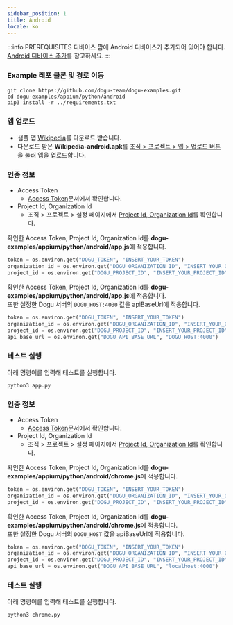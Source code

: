 ```yaml
---
sidebar_position: 1
title: Android
locale: ko
---
```



:::info PREREQUISITES
디바이스 팜에 Android 디바이스가 추가되어 있어야 합니다. [Android 디바이스 추가](/get-started/tutorials/device-farm/device/android)를 참고하세요.
:::

### Example 레포 클론 및 경로 이동

```
git clone https://github.com/dogu-team/dogu-examples.git
cd dogu-examples/appium/python/android
pip3 install -r ../requirements.txt
```

<Tabs groupId="target" defaultValue="app" queryString>
<TabItem value="app" label="App" default>

### 앱 업로드

- 샘플 앱 [Wikipedia](https://github.com/dogu-team/third-party-binaries/releases/download/wikipedia-apps/wikipedia-android.apk)를 다운로드 받습니다.
- 다운로드 받은 **Wikipedia-android.apk**를 [조직 > 프로젝트 > 앱 > 업로드 버튼](/management/project/app)을 눌러 앱을 업로드합니다.

### 인증 정보

- Access Token
  - [Access Token](/api)문서에서 확인합니다.
- Project Id, Organization Id
  - 조직 > 프로젝트 > 설정 페이지에서 [Project Id, Organization Id](/management/project/settings#project-id)를 확인합니다.

<Tabs groupId="service" defaultValue="cloud" queryString>
<TabItem value="cloud" label="Cloud" default>

확인한 Access Token, Project Id, Organization Id를 **dogu-examples/appium/python/android/app.js**에 적용합니다.

```python
token = os.environ.get("DOGU_TOKEN", "INSERT_YOUR_TOKEN")
organization_id = os.environ.get("DOGU_ORGANIZATION_ID", "INSERT_YOUR_ORGANIZATION_ID")
project_id = os.environ.get("DOGU_PROJECT_ID", "INSERT_YOUR_PROJECT_ID")
```

</TabItem>
    
<TabItem value="self-hosted" label="Self-Hosted">

확인한 Access Token, Project Id, Organization Id를 **dogu-examples/appium/python/android/app.js**에 적용합니다.  
또한 설정한 Dogu 서버의 `DOGU_HOST:4000` 값을 apiBaseUrl에 적용합니다.

```python
token = os.environ.get("DOGU_TOKEN", "INSERT_YOUR_TOKEN")
organization_id = os.environ.get("DOGU_ORGANIZATION_ID", "INSERT_YOUR_ORGANIZATION_ID")
project_id = os.environ.get("DOGU_PROJECT_ID", "INSERT_YOUR_PROJECT_ID")
api_base_url = os.environ.get("DOGU_API_BASE_URL", "DOGU_HOST:4000")
```

</TabItem>
</Tabs>

### 테스트 실행

아래 명령어를 입력해 테스트를 실행합니다.

```
python3 app.py
```

</TabItem>

<TabItem value="chrome" label="Chrome">

### 인증 정보

- Access Token
  - [Access Token](/api)문서에서 확인합니다.
- Project Id, Organization Id
  - 조직 > 프로젝트 > 설정 페이지에서 [Project Id, Organization Id](/management/project/settings#project-id)를 확인합니다.

<Tabs groupId="service" defaultValue="cloud" queryString>
<TabItem value="cloud" label="Cloud" default>

확인한 Access Token, Project Id, Organization Id를 **dogu-examples/appium/python/android/chrome.js**에 적용합니다.

```python
token = os.environ.get("DOGU_TOKEN", "INSERT_YOUR_TOKEN")
organization_id = os.environ.get("DOGU_ORGANIZATION_ID", "INSERT_YOUR_ORGANIZATION_ID")
project_id = os.environ.get("DOGU_PROJECT_ID", "INSERT_YOUR_PROJECT_ID")
```

</TabItem>
    
<TabItem value="self-hosted" label="Self-Hosted">

확인한 Access Token, Project Id, Organization Id를 **dogu-examples/appium/python/android/chrome.js**에 적용합니다.  
또한 설정한 Dogu 서버의 `DOGU_HOST` 값을 apiBaseUrl에 적용합니다.

```python
token = os.environ.get("DOGU_TOKEN", "INSERT_YOUR_TOKEN")
organization_id = os.environ.get("DOGU_ORGANIZATION_ID", "INSERT_YOUR_ORGANIZATION_ID")
project_id = os.environ.get("DOGU_PROJECT_ID", "INSERT_YOUR_PROJECT_ID")
api_base_url = os.environ.get("DOGU_API_BASE_URL", "localhost:4000")
```

</TabItem>
</Tabs>

### 테스트 실행

아래 명령어를 입력해 테스트를 실행합니다.

```
python3 chrome.py
```

</TabItem>
</Tabs>

